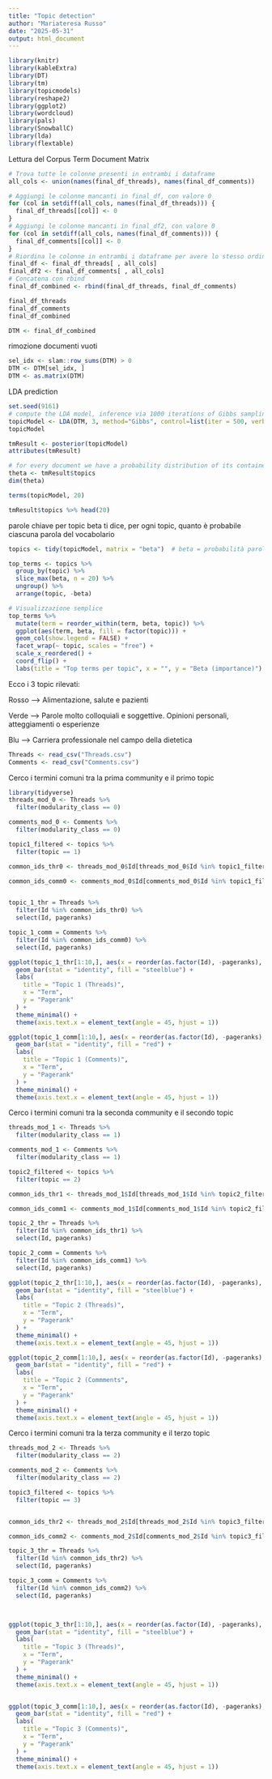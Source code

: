 ```yaml
---
title: "Topic detection"
author: "Mariateresa Russo"
date: "2025-05-31"
output: html_document
---
```

```r
library(knitr) 
library(kableExtra) 
library(DT)
library(tm)
library(topicmodels)
library(reshape2)
library(ggplot2)
library(wordcloud)
library(pals)
library(SnowballC)
library(lda)
library(flextable)
```

Lettura del Corpus
Term Document Matrix
```r
# Trova tutte le colonne presenti in entrambi i dataframe
all_cols <- union(names(final_df_threads), names(final_df_comments))

# Aggiungi le colonne mancanti in final_df, con valore 0
for (col in setdiff(all_cols, names(final_df_threads))) {
  final_df_threads[[col]] <- 0
}
# Aggiungi le colonne mancanti in final_df2, con valore 0
for (col in setdiff(all_cols, names(final_df_comments))) {
  final_df_comments[[col]] <- 0
}
# Riordina le colonne in entrambi i dataframe per avere lo stesso ordine
final_df <- final_df_threads[ , all_cols]
final_df2 <- final_df_comments[ , all_cols]
# Concatena con rbind
final_df_combined <- rbind(final_df_threads, final_df_comments)

final_df_threads
final_df_comments
final_df_combined

DTM <- final_df_combined
```

rimozione documenti vuoti
```r
sel_idx <- slam::row_sums(DTM) > 0
DTM <- DTM[sel_idx, ]
DTM <- as.matrix(DTM)
```


LDA prediction
```r
set.seed(9161)
# compute the LDA model, inference via 1000 iterations of Gibbs sampling
topicModel <- LDA(DTM, 3, method="Gibbs", control=list(iter = 500, verbose = 25))
topicModel
```

```r
tmResult <- posterior(topicModel)
attributes(tmResult)

# for every document we have a probability distribution of its contained topics
theta <- tmResult$topics 
dim(theta)

terms(topicModel, 20)

tmResult$topics %>% head(20)
```

parole chiave per topic
beta ti dice, per ogni topic, quanto è probabile ciascuna parola del vocabolario
```r
topics <- tidy(topicModel, matrix = "beta")  # beta = probabilità parola|topic

top_terms <- topics %>%
  group_by(topic) %>%
  slice_max(beta, n = 20) %>%
  ungroup() %>%
  arrange(topic, -beta)

# Visualizzazione semplice
top_terms %>%
  mutate(term = reorder_within(term, beta, topic)) %>%
  ggplot(aes(term, beta, fill = factor(topic))) +
  geom_col(show.legend = FALSE) +
  facet_wrap(~ topic, scales = "free") +
  scale_x_reordered() +
  coord_flip() +
  labs(title = "Top terms per topic", x = "", y = "Beta (importance)")

```
Ecco i 3 topic rilevati:

Rosso --> Alimentazione, salute e pazienti

Verde --> Parole molto colloquiali e soggettive. Opinioni personali, atteggiamenti o esperienze

Blu --> Carriera professionale nel campo della dietetica



```r
Threads <- read_csv("Threads.csv")
Comments <- read_csv("Comments.csv")
```

Cerco i termini comuni tra la prima community e il primo topic
```r
library(tidyverse)
threads_mod_0 <- Threads %>%
  filter(modularity_class == 0)

comments_mod_0 <- Comments %>%
  filter(modularity_class == 0)

topic1_filtered <- topics %>%
  filter(topic == 1)

common_ids_thr0 <- threads_mod_0$Id[threads_mod_0$Id %in% topic1_filtered$term]

common_ids_comm0 <- comments_mod_0$Id[comments_mod_0$Id %in% topic1_filtered$term]


topic_1_thr = Threads %>%
  filter(Id %in% common_ids_thr0) %>%
  select(Id, pageranks)

topic_1_comm = Comments %>%
  filter(Id %in% common_ids_comm0) %>%
  select(Id, pageranks)

ggplot(topic_1_thr[1:10,], aes(x = reorder(as.factor(Id), -pageranks), y = pageranks)) +
  geom_bar(stat = "identity", fill = "steelblue") +
  labs(
    title = "Topic 1 (Threads)",
    x = "Term",
    y = "Pagerank"
  ) +
  theme_minimal() +
  theme(axis.text.x = element_text(angle = 45, hjust = 1))

ggplot(topic_1_comm[1:10,], aes(x = reorder(as.factor(Id), -pageranks), y = pageranks)) +
  geom_bar(stat = "identity", fill = "red") +
  labs(
    title = "Topic 1 (Comments)",
    x = "Term",
    y = "Pagerank"
  ) +
  theme_minimal() +
  theme(axis.text.x = element_text(angle = 45, hjust = 1))

```


Cerco i termini comuni tra la seconda community e il secondo topic
```r
threads_mod_1 <- Threads %>%
  filter(modularity_class == 1)

comments_mod_1 <- Comments %>%
  filter(modularity_class == 1)

topic2_filtered <- topics %>%
  filter(topic == 2)

common_ids_thr1 <- threads_mod_1$Id[threads_mod_1$Id %in% topic2_filtered$term]

common_ids_comm1 <- comments_mod_1$Id[comments_mod_1$Id %in% topic2_filtered$term]

topic_2_thr = Threads %>%
  filter(Id %in% common_ids_thr1) %>%
  select(Id, pageranks)

topic_2_comm = Comments %>%
  filter(Id %in% common_ids_comm1) %>%
  select(Id, pageranks)

ggplot(topic_2_thr[1:10,], aes(x = reorder(as.factor(Id), -pageranks), y = pageranks)) +
  geom_bar(stat = "identity", fill = "steelblue") +
  labs(
    title = "Topic 2 (Threads)",
    x = "Term",
    y = "Pagerank"
  ) +
  theme_minimal() +
  theme(axis.text.x = element_text(angle = 45, hjust = 1))

ggplot(topic_2_comm[1:10,], aes(x = reorder(as.factor(Id), -pageranks), y = pageranks)) +
  geom_bar(stat = "identity", fill = "red") +
  labs(
    title = "Topic 2 (Commments",
    x = "Term",
    y = "Pagerank"
  ) +
  theme_minimal() +
  theme(axis.text.x = element_text(angle = 45, hjust = 1))
```


Cerco i termini comuni tra la terza community e il terzo topic
```r
threads_mod_2 <- Threads %>%
  filter(modularity_class == 2)

comments_mod_2 <- Comments %>%
  filter(modularity_class == 2)

topic3_filtered <- topics %>%
  filter(topic == 3)


common_ids_thr2 <- threads_mod_2$Id[threads_mod_2$Id %in% topic3_filtered$term]

common_ids_comm2 <- comments_mod_2$Id[comments_mod_2$Id %in% topic3_filtered$term]

topic_3_thr = Threads %>%
  filter(Id %in% common_ids_thr2) %>%
  select(Id, pageranks)

topic_3_comm = Comments %>%
  filter(Id %in% common_ids_comm2) %>%
  select(Id, pageranks)



ggplot(topic_3_thr[1:10,], aes(x = reorder(as.factor(Id), -pageranks), y = pageranks)) +
  geom_bar(stat = "identity", fill = "steelblue") +
  labs(
    title = "Topic 3 (Threads)",
    x = "Term",
    y = "Pagerank"
  ) +
  theme_minimal() +
  theme(axis.text.x = element_text(angle = 45, hjust = 1))


ggplot(topic_3_comm[1:10,], aes(x = reorder(as.factor(Id), -pageranks), y = pageranks)) +
  geom_bar(stat = "identity", fill = "red") +
  labs(
    title = "Topic 3 (Comments)",
    x = "Term",
    y = "Pagerank"
  ) +
  theme_minimal() +
  theme(axis.text.x = element_text(angle = 45, hjust = 1))
```



